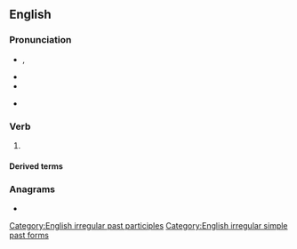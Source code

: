 {{also|Struck}}
==English==

===Pronunciation===
* {{a|RP|US}} {{IPA|en|/ˈstɹʌk/}},{{IPA|en|/st͡ʃɹʌk/}}
* {{audio|en|en-us-struck.ogg|Audio (US)}}
* {{rhymes|en|ʌk}}
* {{a|Northern English}} {{IPA|en|/ˈstɹʊk/}}

===Verb===
{{head|en|verb form}}

# {{en-past of|strike}}

====Derived terms====
{{col4|en
|awe-struck
|grief-struck
|horror-struck
|light-struck
|love-struck
|moonstruck
|shock-struck
|star-struck
|sunstruck
}}

===Anagrams===
* {{anagrams|en|a=ckrstu|trucks}}

[[Category:English irregular past participles]]
[[Category:English irregular simple past forms]]